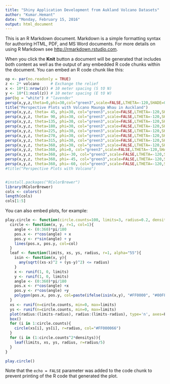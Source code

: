 ```yaml
---
title: "Shiny Application Development from Aukland Volcano Datasets"
author: "Kumar.Hemant"
date: "Monday, February 15, 2016"
output: html_document
---
```


This is an R Markdown document. Markdown is a simple formatting syntax for authoring HTML, PDF, and MS Word documents. For more details on using R Markdown see <http://rmarkdown.rstudio.com>.

When you click the **Knit** button a document will be generated that includes both content as well as the output of any embedded R code chunks within the document. You can embed an R code chunk like this:

```r
op <- par(no.readonly = TRUE)
z <- 2* volcano     # Exchange the relief
x <- 10*(1:nrow(z)) # 10 meter spacing (S tO N)
y <- 10*(1:ncol(z)) # 10 meter spacing (E tO W)
par(bg = "white") # "lavender"
persp(x,y,z,theta=0,phi=30,col="green3",scale=FALSE,LTHETA=-120,SHADE=0.95,BORDER=NA,box=FALSE)
title("Perspective Plots with Volcano Maunga Whau in Auckland")
persp(x,y,z, theta= 45, phi=30, col="green3",scale=FALSE,LTHETA=-120,SHADE=0.95,BORDER=NA,box=FALSE)
persp(x,y,z, theta= 90, phi=30, col="green3",scale=FALSE,LTHETA=-120,SHADE=0.95,BORDER=NA,box=FALSE)
persp(x,y,z, theta=135, phi=30, col="green3",scale=FALSE,LTHETA=-120,SHADE=0.95,BORDER=NA,box=FALSE)
persp(x,y,z, theta=180, phi=30, col="green3",scale=FALSE,LTHETA=-120,SHADE=0.95,BORDER=NA,box=FALSE)
persp(x,y,z, theta=225, phi=30, col="green3",scale=FALSE,LTHETA=-120,SHADE=0.95,BORDER=NA,box=FALSE)
persp(x,y,z, theta=270, phi=30, col="green3",scale=FALSE,LTHETA=-120,SHADE=0.95,BORDER=NA,box=FALSE)
persp(x,y,z, theta=315, phi=30, col="green3",scale=FALSE,LTHETA=-120,SHADE=0.95,BORDER=NA,box=FALSE)
persp(x,y,z, theta=360, phi=30, col="green3",scale=FALSE,LTHETA=-120,SHADE=0.95,BORDER=NA,box=FALSE)
persp(x,y,z, theta=360, phi=0, col="green3",scale=FALSE,LTHETA=-120,SHADE=0.95,BORDER=NA,box=FALSE)
persp(x,y,z, theta=360, phi=-30, col="green3",scale=FALSE,LTHETA=-120,SHADE=0.95,BORDER=NA,box=FALSE)
persp(x,y,z, theta=360, phi=-45, col="green3",scale=FALSE,LTHETA=-120,SHADE=0.95,BORDER=NA,box=FALSE)
persp(x,y,z, theta=360, phi=-60, col="green3",scale=FALSE,LTHETA=-120,SHADE=0.95,BORDER=NA,box=FALSE)
#title("Perspective Plots with Volcano")



```

```r
#install.packages("RColorBrewer")
library(RColorBrewer)
cols <- colors()
length(cols)
cols[1:5]

```

You can also embed plots, for example:

```r
play.circle <- function(circle.counts=100, limits=3, radius=0.2, densitys=1){
  circle <- function(x, y, r=1, col=1){
    angle <- (0:360)*pi/180
    pos.x <- r*cos(angle) + x
    pos.y <- r*sin(angle) + y
    lines(pos.x, pos.y, col=col)
  }
  leaf <- function(limits, xs, ys, radius, r=1, alpha="55"){
    isin <- function(x, y){
      any(sqrt((xs-x)^2 + (ys-y)^2) <= radius)
    }
    x <- runif(1, 0, limits)
    y <- runif(1, 0, limits)
    angle <- (0:360)*pi/180
    pos.x <- r*cos(angle) +x
    pos.y <- r*cos(angle) +y
    polygon(pos.x, pos.y, col=paste(ifelse(isin(x,y), "#FF0000", "#00FF00"), alpha, sep=""), border=NA)    
  }
  xs <- runif(n=circle.counts, min=0, max=limits)
  ys <- runif(n=circle.counts, min=0, max=limits)
  plot(radius:(limits-radius), radius:(limits-radius), type='n', axes=F, xlab='',ylab='')
  box()
  for (i in 1:circle.counts){
    circle(xs[i], ys[i], r=radius, col="#FF000066")
  }
  for (i in (1:circle.counts^2*densitys)){
    leaf(limits, xs, ys, radius, r=radius/5)
  }
}

play.circle()
```

Note that the `echo = FALSE` parameter was added to the code chunk to prevent printing of the R code that generated the plot.